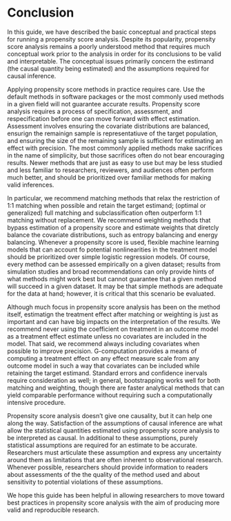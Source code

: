 # Conclusion

In this guide, we have described the basic conceptual and practical steps for running a propensity score analysis. Despite its popularity, propensity score analysis remains a poorly understood method that requires much conceptual work prior to the analysis in order for its conclusions to be valid and interpretable. The conceptual issues primarily concern the estimand (the causal quantity being estimated) and the assumptions required for causal inference.

Applying propensity score methods in practice requires care. Use the default methods in software packages or the most commonly used methods in a given field will not guarantee accurate results. Propensity score analysis requires a process of specification, assessment, and respecification before one can move forward with effect estimation. Assessment involves ensuring the covariate distributions are balanced, ensurign the remainign sample is representatiuve of the target population, and ensuring the size of the remaining sample is sufficient for estimating an effect with precision. The most commonly applied methods make sacrifices in the name of simplicity, but those sacrifices often do not bear encouraging results. Newer methods that are just as easy to use but may be less studied and less familiar to researchers, reviewers, and audiences often perform much better, and should be prioritized over familiar methods for making valid inferences.

In particular, we recommend matching methods that relax the restriction of 1:1 matching when possible and retain the target estimand; (optimal or generalized) full matching and subclassification often outperform 1:1 matching without replacement. We recommend weighting methods that bypass estimation of a propensity score and estimate weights that diretcly balance the covariate distributions, such as entropy balancing and energy balancing. Whenever a propensity score is used, flexible machine learning models that can account fo potential nonlinearities in the treatment model should be prioritized over simple logistic regression models. Of course, every method can be assessed empirically on a given dataset; results from simulation studies and broad recommendations can only provide hints of what methods might work best but cannot guarantee that a given method will succeed in a given dataset. It may be that simple methods are adequate for the data at hand; however, it is critical that this scenario be evaluated.

Although much focus in propensity score analysis has been on the method itself, estimatign the treatment effect after matching or weighting is just as important and can have big impacts on the interpretation of the results. We recommend never using the coefficient on treatment in an outcome model as a treatment effect estimate unless no covariates are included in the model. That said, we recommend always including covariates when possible to improve precision. G-computation provides a means of computing a treatment effect on any effect measure scale from any outcome model in such a way that covariates can be included while retaining the target estimand. Standard errors and confidence inervals require consideration as well; in general, bootstrapping works well for both matching and weighting, though there are faster analytical methods that can yield comparable performance without requiring such a computationally intensive procedure.

Propensity score analysis doesn't give one causality, but it can help one along the way. Satisfaction of the assumptions of causal inference are what allow the statistical quantities estimated using propensity score analysis to be interpreted as causal. In additional to these assumptions, purely statistical assumptions are required for an estimate to be accurate. Researchers must articulate these assumption and express any uncertainty around them as limitations that are often inherent to observational research. Whenever possible, researchers should provide information to readers about assessments of the the quality of the method used and about sensitivity to potential violations of these assumptions.

We hope this guide has been helpful in allowing researchers to move toward best practices in propensity score analysis with the aim of producing more valid and reproducible research.

